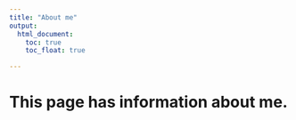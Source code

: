 ```yaml
---
title: "About me"
output: 
  html_document:
    toc: true
    toc_float: true

---
```

 
# This page has information about me.

